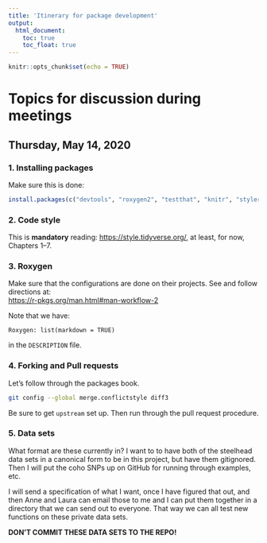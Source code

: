 ```yaml
---
title: 'Itinerary for package development'
output: 
  html_document:
    toc: true
    toc_float: true
---
```


```r
knitr::opts_chunk$set(echo = TRUE)
```




# Topics for discussion during meetings

## Thursday, May 14, 2020

### 1. Installing packages

Make sure this is done:
```r
install.packages(c("devtools", "roxygen2", "testthat", "knitr", "styler"))
```

### 2. Code style

This is **mandatory** reading: 
[https://style.tidyverse.org/](https://style.tidyverse.org/), at least, for
now, Chapters 1--7.

### 3. Roxygen

Make sure that the configurations are done on their projects. See and
follow directions at:  
[https://r-pkgs.org/man.html#man-workflow-2](https://r-pkgs.org/man.html#man-workflow-2)

Note that we have:
```
Roxygen: list(markdown = TRUE)
```
in the `DESCRIPTION` file.


### 4. Forking and Pull requests

Let's follow through the packages book.

```sh
git config --global merge.conflictstyle diff3
```

Be sure to get `upstream` set up.  Then run through the pull request procedure.


### 5. Data sets 

What format are these currently in?  I want to to have both of
the steelhead data sets in a canonical form to be in this project,
but have them gitignored. Then I will put the coho SNPs up on GitHub
for running through examples, etc.

I will send a specification of what I want, once I have figured
that out, and then Anne and Laura can email those to me and I can put them
together in a directory that we can send out to everyone.  That way we
can all test new functions on these private data sets.

**DON'T COMMIT THESE DATA SETS TO THE REPO!**


